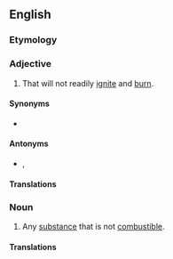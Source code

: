 ==English==

===Etymology===
{{prefix|en|non|combustible}}

===Adjective===
{{en-adj|-}}

# That will not readily [[ignite]] and [[burn]].

====Synonyms====
* {{l|en|incombustible}} 

====Antonyms====
* {{l|en|combustible}}, {{l|en|flammable}}

====Translations====
{{trans-top|that will not readily ignite and burn}}
{{trans-mid}}
{{trans-bottom}}

===Noun===
{{en-noun}}

# {{lb|en|mostly plural}} Any [[substance]] that is not [[combustible]].

====Translations====
{{trans-top|any substance that is not combustible}}
{{trans-mid}}
{{trans-bottom}}